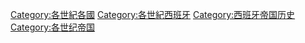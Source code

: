 [[Category:各世紀各國|Category:各世紀各國]]
[[Category:各世紀西班牙|Category:各世紀西班牙]]
[[Category:西班牙帝国历史|Category:西班牙帝国历史]]
[[Category:各世纪帝国|Category:各世纪帝国]]